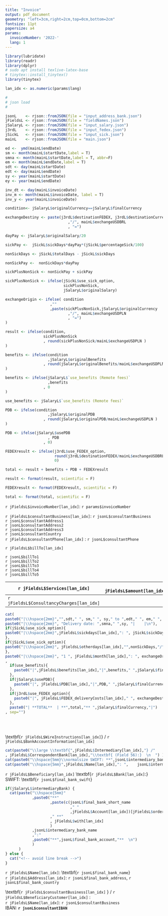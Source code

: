```yaml
---
title: "Invoice"
output: pdf_document
geometry: "left=3cm,right=2cm,top=0cm,bottom=2cm"
fontsize: 11pt
papersize: a4
params: 
  invoiceNumber: '2022-'
  lang: 1
---
```

```r
library(lubridate)
library(readr)
library(dplyr)
# sudo apt install texlive-latex-base
# tinytex::install_tinytex()
library(tinytex)

lan_idx <- as.numeric(params$lang)

#
# json load
#

jsonL    <- rjson::fromJSON(file = "input_address_bank.json")
jFieldsL <- rjson::fromJSON(file = "fieldNames.json")
jSalaryL <- rjson::fromJSON(file = "input_salary.json")
j3rdL    <- rjson::fromJSON(file = "input_fedex.json")
jSickL   <- rjson::fromJSON(file = "input_sick.json")
mainL    <- rjson::fromJSON(file = "main.json")

ed <-  ymd(mainL$endDate)
sm <- month(mainL$startDate,label = T)
smna <- month(mainL$startDate,label = T, abbr=F)
em <- month(mainL$endDate,label = T)
sdt <- day(mainL$startDate)
edt <- day(mainL$endDate)
sy <- year(mainL$startDate)
ey <- year(mainL$endDate)

inv_dt <- day(mainL$invoiceDate)
inv_m <- month(mainL$invoiceDate, label = T)
inv_y <- year(mainL$invoiceDate)

condition<- jSalaryL$originalCurrency==jSalaryL$finalCurrency

exchangeDestiny <- paste(j3rdL$destinationFEDEX, j3rdL$destinationCurrency
                            ,"/", mainL$exchangeUSDBRL
                            , "=")

dayPay <- jSalaryL$originalSalary/20

sickPay <-  jSickL$sickDays*dayPay*(jSickL$percentageSick/100)

nonSickDays <- jSickL$totalDays - jSickL$sickDays

nonSickPay <-  nonSickDays*dayPay

sickPlusNonSick <- nonSickPay + sickPay

sickPlusNonSick <- ifelse(jSickL$use_sick_option,
                          sickPlusNonSick,
                          jSalaryL$originalSalary)

exchangeOrigin <- ifelse( condition
                    ,""
                    ,paste(sickPlusNonSick,jSalaryL$originalCurrency
                            ,"/", mainL$exchangeUSDPLN
                            , "=")
)

result <- ifelse(condition,
                 sickPlusNonSick
                 , round(sickPlusNonSick/mainL$exchangeUSDPLN )
)

benefits <- ifelse(condition
                   ,jSalaryL$originalBenefits
                 , round(jSalaryL$originalBenefits/mainL$exchangeUSDPLN )
)

benefits <- ifelse(jSalaryL$`use_benefits (Remote fees)`
                   ,benefits
                 , 0
)

use_benefits <- jSalaryL$`use_benefits (Remote fees)`

PDB <- ifelse(condition
                   ,jSalaryL$originalPDB
                 , round(jSalaryL$originalPDB/mainL$exchangeUSDPLN )
)

PDB <- ifelse(jSalaryL$usePDB
                   , PDB
                 , 0)

FEDEXresult <- ifelse(j3rdL$use_FEDEX_option, 
                      round(j3rdL$destinationFEDEX/mainL$exchangeUSDBRL ),
                      0)

total <- result + benefits + PDB + FEDEXresult

result <- format(result, scientific = F)

FEDEXresult <- format(FEDEXresult, scientific = F)

total <- format(total, scientific = F)

```

\pagenumbering{gobble} 

\raggedright `r jFieldsL$invoiceNumber[lan_idx]`: `r params$invoiceNumber` \par

\raggedleft `r jFieldsL$consultantBusiness[lan_idx]`: `r jsonL$consultantBusiness`    
\raggedleft `r jsonL$consultantAddress1`  
\raggedleft `r jsonL$consultantAddress2`   
\raggedleft `r jsonL$consultantAddress3`   
\raggedleft `r jsonL$consultantCountry`    
\raggedleft `r jFieldsL$consultantPhone[lan_idx]` :  `r jsonL$consultantPhone` 

\raggedright `r jFieldsL$billTo[lan_idx]` \par  
 
`r jsonL$billTo1`  
`r jsonL$billTo2`  
`r jsonL$billTo3`  
`r jsonL$billTo4`  
`r jsonL$billTo5`  

\begin{flushright} 
`r jFieldsL$date[lan_idx]`:  `r inv_dt` `r inv_m` `r inv_y`  
\end{flushright} 

| `r jFieldsL$Services[lan_idx]` | `r jFieldsL$amount[lan_idx]` |
|------------------------|-----------:|
|`r jFieldsL$ConsultancyCharges[lan_idx]`|    | 
``` r
cat(
paste0("|\\hspace{2mm}","",sdt," ", sm," ", sy," to ",edt," ", em," ", ey," |    |\n"),
paste0("|\\hspace{2mm}", "Delivery date: ",smna," ",sy, "|    |\n"),
if(jSickL$use_sick_option){
paste0("|\\hspace{2mm}",jFieldsL$sickdays[lan_idx],": ", jSickL$sickDays,"/",jSickL$totalDays,"|", sickPay," ", jSalaryL$originalCurrency,"|","\n")
},
if(jSickL$use_sick_option){
paste0("|\\hspace{2mm}", jFieldsL$otherdays[lan_idx],"",nonSickDays,"/",jSickL$totalDays,"|",nonSickPay," ", jSalaryL$originalCurrency,"|","\n")
},
paste0("|\\hspace{2mm}", "1 ", jFieldsL$month[lan_idx],": ", exchangeOrigin,"|",result," ", jSalaryL$finalCurrency,"|","\n")
,
  if(use_benefits){
    paste0("|",jFieldsL$benefits[lan_idx],"|",benefits," ",jSalaryL$finalCurrency,"|","\n")
  },
  if(jSalaryL$usePDB){
    paste0("|", jFieldsL$PDB[lan_idx],"|",PDB," ",jSalaryL$finalCurrency,"|","\n")
  },
  if(j3rdL$use_FEDEX_option){
    paste0("|", jFieldsL$FEDEX_deliveryCosts[lan_idx]," ", exchangeDestiny,"|",FEDEXresult," ", jSalaryL$finalCurrency,"|","\n")
  },
  paste0("| **TOTAL**  | **",total,"** ",jSalaryL$finalCurrency,"|")
, sep="")
```

&nbsp;  
&nbsp;  
\begin{flushright} 
`r jFieldsL$Signature[lan_idx]`
\end{flushright}

\Large  \textbf{`r jFieldsL$WireInstructions[lan_idx]`} / \normalsize `r jFieldsL$BankAccountInformation[lan_idx]`

``` r
cat(paste0("\\large \\textbf{",jFieldsL$Intermediary[lan_idx],"} /"
, jFieldsL$CorrespondentBank[lan_idx],"\\textbf{ (Field 56):}  \n  ") )
cat(paste0("\\hspace{5mm}\\normalsize SWIFT: **",jsonL$intermediary_bank_swift,"**  \n") )    
cat(paste0("\\hspace{5mm}",jFieldsL$Name[lan_idx],": ",    jsonL$intermediary_bank_name,", ",jsonL$intermediary_bank_country,"  \n")  )
```

\large `r jFieldsL$Beneficiary[lan_idx]` \textbf{`r jFieldsL$Bank[lan_idx]`:}  
\normalsize \hspace{5mm} SWIFT: \textbf{`r jsonL$final_bank_swift`}  
``` r
if(jSalaryL$intermediaryBank) {
  cat(paste("\\hspace{5mm}"
            ,paste0("**"
                    ,paste(c(jsonL$final_bank_short_name
                             ," "
                             ,jFieldsL$Account[lan_idx])[jFieldsL$order[[lan_idx]] ],collapse=" ")
                    ," **"
                    , jFieldsL$with[lan_idx]
                    )
            ,jsonL$intermediary_bank_name
            ,":"
            ,paste0("**",jsonL$final_bank_account,"**  \n") 
            ) 
      )
} else {
  cat("<!-- avoid line break -->")
}
```
\hspace{5mm} `r jFieldsL$Name[lan_idx]`: \textbf{`r jsonL$final_bank_name`}  
\hspace{5mm} `r jFieldsL$Address[lan_idx]`: `r jsonL$final_bank_address`, `r jsonL$final_bank_country`  

\large\textbf{`r jFieldsL$consultantBusiness[lan_idx]` } / `r jFieldsL$BeneficiaryCustomer[lan_idx]` \textbf{}:  
\hspace{5mm} \normalsize `r jFieldsL$Name[lan_idx]`: `r jsonL$consultantBusiness`    
\hspace{5mm} IBAN: **`r jsonL$consultantIBAN`**  

<!-- \large `r jFieldsL$RemittanceInformation[lan_idx]` \textbf{(Field 70)}:   -->
<!-- \hspace{5mm} \normalsize `r jFieldsL$Includealso[lan_idx]` **invoice number**, **contract number** -->
